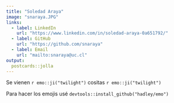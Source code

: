 ```yaml
---
title: "Soledad Araya"
image: "snaraya.JPG"
links:
  - label: LinkedIn
    url: "https://www.linkedin.com/in/soledad-araya-0a651792/"
  - label: GitHub
    url: "https://github.com/snaraya"
  - label: Email
    url: "mailto:snaraya@uc.cl"
output:
  postcards::jolla
---
```

 
Se vienen `r emo::ji("twilight")`  cositas `r emo::ji("twilight")`

Para hacer los emojis usé `devtools::install_github("hadley/emo")`
